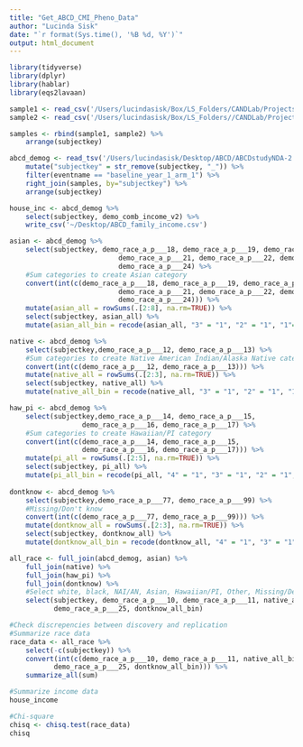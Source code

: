 ```yaml
---
title: "Get_ABCD_CMI_Pheno_Data"
author: "Lucinda Sisk"
date: "`r format(Sys.time(), '%B %d, %Y')`"
output: html_document
---
```


```r
library(tidyverse)
library(dplyr)
library(hablar)
library(eqs2lavaan)
```

```r

sample1 <- read_csv('/Users/lucindasisk/Box/LS_Folders/CANDLab/Projects/CMI_Structural_ABCD/Data/CMI_ABCD_Sample1_IDs.csv') 
sample2 <- read_csv('/Users/lucindasisk/Box/LS_Folders//CANDLab/Projects/CMI_Structural_ABCD/Data/CMI_ABCD_Sample2_IDs.csv')

samples <- rbind(sample1, sample2) %>% 
    arrange(subjectkey)

abcd_demog <- read_tsv('/Users/lucindasisk/Desktop/ABCD/ABCDstudyNDA-2.0/pdem02.txt') %>% 
    mutate("subjectkey" = str_remove(subjectkey, "_")) %>% 
    filter(eventname == "baseline_year_1_arm_1") %>% 
    right_join(samples, by="subjectkey") %>% 
    arrange(subjectkey)

```

```r
house_inc <- abcd_demog %>% 
    select(subjectkey, demo_comb_income_v2) %>% 
    write_csv('~/Desktop/ABCD_family_income.csv')

asian <- abcd_demog %>% 
    select(subjectkey, demo_race_a_p___18, demo_race_a_p___19, demo_race_a_p___20,
                           demo_race_a_p___21, demo_race_a_p___22, demo_race_a_p___23,
                           demo_race_a_p___24) %>% 
    #Sum categories to create Asian category
    convert(int(c(demo_race_a_p___18, demo_race_a_p___19, demo_race_a_p___20,
                           demo_race_a_p___21, demo_race_a_p___22, demo_race_a_p___23,
                           demo_race_a_p___24))) %>% 
    mutate(asian_all = rowSums(.[2:8], na.rm=TRUE)) %>% 
    select(subjectkey, asian_all) %>% 
    mutate(asian_all_bin = recode(asian_all, "3" = "1", "2" = "1", "1"="1", "0"="0"))

native <- abcd_demog %>% 
    select(subjectkey,demo_race_a_p___12, demo_race_a_p___13) %>% 
    #Sum categories to create Native American Indian/Alaska Native category
    convert(int(c(demo_race_a_p___12, demo_race_a_p___13))) %>% 
    mutate(native_all = rowSums(.[2:3], na.rm=TRUE)) %>% 
    select(subjectkey, native_all) %>% 
    mutate(native_all_bin = recode(native_all, "3" = "1", "2" = "1", "1"="1", "0"="0"))

haw_pi <- abcd_demog %>% 
    select(subjectkey,demo_race_a_p___14, demo_race_a_p___15, 
                  demo_race_a_p___16, demo_race_a_p___17) %>% 
    #Sum categories to create Hawaiian/PI category
    convert(int(c(demo_race_a_p___14, demo_race_a_p___15, 
                  demo_race_a_p___16, demo_race_a_p___17))) %>% 
    mutate(pi_all = rowSums(.[2:5], na.rm=TRUE)) %>% 
    select(subjectkey, pi_all) %>% 
    mutate(pi_all_bin = recode(pi_all, "4" = "1", "3" = "1", "2" = "1", "1"="1", "0"="0"))
    
dontknow <- abcd_demog %>% 
    select(subjectkey,demo_race_a_p___77, demo_race_a_p___99) %>% 
    #Missing/Don't know
    convert(int(c(demo_race_a_p___77, demo_race_a_p___99))) %>% 
    mutate(dontknow_all = rowSums(.[2:3], na.rm=TRUE)) %>% 
    select(subjectkey, dontknow_all) %>% 
    mutate(dontknow_all_bin = recode(dontknow_all, "4" = "1", "3" = "1", "2" = "1", "1"="1", "0"="0"))

all_race <- full_join(abcd_demog, asian) %>% 
    full_join(native) %>% 
    full_join(haw_pi) %>% 
    full_join(dontknow) %>% 
    #Select white, black, NAI/AN, Asian, Hawaiian/PI, Other, Missing/Decline to Report
    select(subjectkey, demo_race_a_p___10, demo_race_a_p___11, native_all_bin, asian_all_bin, pi_all_bin,
           demo_race_a_p___25, dontknow_all_bin)

```
```r
#Check discrepencies between discovery and replication
#Summarize race data
race_data <- all_race %>% 
    select(-c(subjectkey)) %>% 
    convert(int(c(demo_race_a_p___10, demo_race_a_p___11, native_all_bin, asian_all_bin, pi_all_bin,
           demo_race_a_p___25, dontknow_all_bin))) %>% 
    summarize_all(sum)

#Summarize income data
house_income

#Chi-square
chisq <- chisq.test(race_data)
chisq

```


